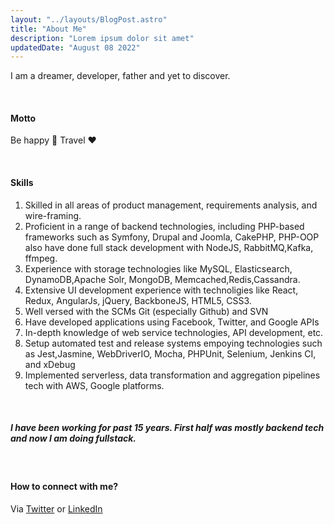 ```yaml
---
layout: "../layouts/BlogPost.astro"
title: "About Me"
description: "Lorem ipsum dolor sit amet"
updatedDate: "August 08 2022"
---
```

I am a dreamer, developer, father and yet to discover.

&nbsp;
#### Motto 
Be happy :yellow_heart:  Travel :heart:  

&nbsp;
#### Skills 
1.	Skilled in all areas of product management, requirements analysis, and wire-framing.
2.	Proficient in a range of backend technologies, including PHP-based frameworks such as Symfony, Drupal and Joomla, CakePHP, PHP-OOP also have done full stack development with NodeJS, RabbitMQ,Kafka, ffmpeg.
3.	Experience with storage technologies like MySQL, Elasticsearch, DynamoDB,Apache Solr, MongoDB, Memcached,Redis,Cassandra.
4.	Extensive UI development experience with technoligies like React, Redux, AngularJs, jQuery, BackboneJS, HTML5, CSS3. 
5.	Well versed with the SCMs Git (especially Github) and SVN
6.	Have developed applications using Facebook, Twitter, and Google APIs
7.	In-depth knowledge of web service technologies, API development, etc.
8.	Setup automated test and release systems empoying technologies such as Jest,Jasmine, WebDriverIO, Mocha, PHPUnit, Selenium, Jenkins CI, and xDebug
9.  Implemented serverless, data transformation and aggregation pipelines tech with AWS, Google platforms. 


&nbsp;
##### I have been working for past 15 years. First half was mostly backend tech and now I am doing fullstack. 

&nbsp;
#### How to connect with me? 
Via [Twitter](https://twitter.com/BharatMhaskar) or [LinkedIn](https://www.linkedin.com/in/bharat-mhaskar-0954ab8/)